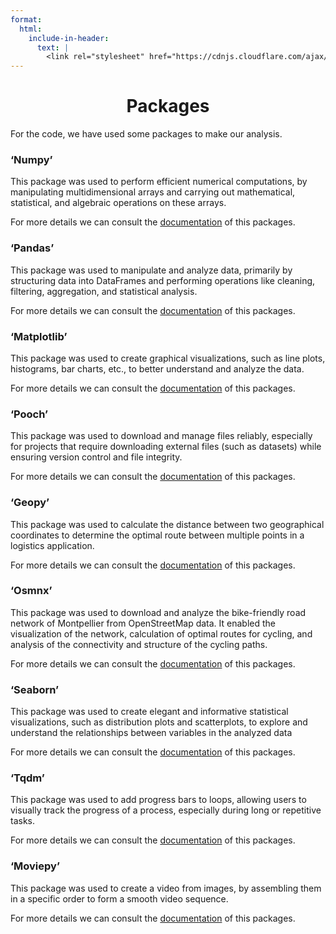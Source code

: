 ```yaml
---
format:
  html:
    include-in-header:
      text: |
        <link rel="stylesheet" href="https://cdnjs.cloudflare.com/ajax/libs/font-awesome/6.5.1/css/all.min.css">
---
```


<div style="text-align: center;">
<h1>Packages <i class="fas fa-book-open"></i></h1>
</div>

<p class = "text"> For the code, we have used some packages to make our analysis. </p>

### 'Numpy'

<p class = "text"> This package was used to perform efficient numerical computations, by manipulating multidimensional arrays and carrying out mathematical, statistical, and algebraic operations on these arrays.</p>

<p class = "text"> For more details we can consult the <a href="https://numpy.org/doc/">documentation</a> of this packages. </p>

### 'Pandas'

<p class = "text"> This package was used to manipulate and analyze data, primarily by structuring data into DataFrames and performing operations like cleaning, filtering, aggregation, and statistical analysis. </p>

<p class = "text"> For more details we can consult the <a href="https://pandas.pydata.org/docs/">documentation</a> of this packages. </p>

### 'Matplotlib'

<p class = "text"> This package was used to create graphical visualizations, such as line plots, histograms, bar charts, etc., to better understand and analyze the data.</p>

<p class = "text"> For more details we can consult the <a href="https://matplotlib.org/stable/index.html">documentation</a> of this packages. </p>

### 'Pooch'

<p class = "text"> This package was used to download and manage files reliably, especially for projects that require downloading external files (such as datasets) while ensuring version control and file integrity. </p>

<p class = "text"> For more details we can consult the <a href="https://www.fatiando.org/pooch/latest/">documentation</a> of this packages. </p>

### 'Geopy'
<p class = "text"> This package was used to calculate the distance between two geographical coordinates to determine the optimal route between multiple points in a logistics application. </p>

<p class = "text"> For more details we can consult the <a href=" https://geopy.readthedocs.io/en/stable/">documentation</a> of this packages. </p>

### 'Osmnx'
<p class = "text"> This package was used to download and analyze the bike-friendly road network of Montpellier from OpenStreetMap data. It enabled the visualization of the network, calculation of optimal routes for cycling, and analysis of the connectivity and structure of the cycling paths. </p>

<p class = "text"> For more details we can consult the <a href="https://osmnx.readthedocs.io/en/stable/">documentation</a> of this packages. </p>

### 'Seaborn'
<p class = "text"> This package was used to create elegant and informative statistical visualizations, such as distribution plots and scatterplots, to explore and understand the relationships between variables in the analyzed data </p>

<p class = "text"> For more details we can consult the <a href=" https://seaborn.pydata.org/">documentation</a> of this packages. </p>

### 'Tqdm'
<p class = "text">This package was used to add progress bars to loops, allowing users to visually track the progress of a process, especially during long or repetitive tasks. </p>

<p class = "text"> For more details we can consult the <a href="https://tqdm.github.io/">documentation</a> of this packages. </p>

### 'Moviepy'
<p class = "text"> This package was used to create a video from images, by assembling them in a specific order to form a smooth video sequence. </p>

<p class = "text"> For more details we can consult the <a href="https://moviepy.readthedocs.io/en/latest/">documentation</a> of this packages. </p>